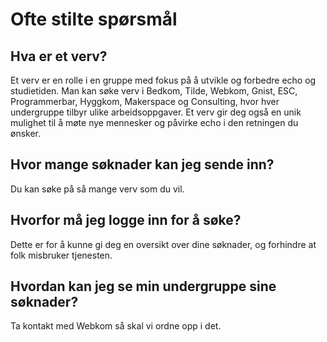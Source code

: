 # Ofte stilte spørsmål

## Hva er et verv?

Et verv er en rolle i en gruppe med fokus på å utvikle og forbedre echo og studietiden. Man kan søke verv i Bedkom, Tilde, Webkom, Gnist, ESC, Programmerbar, Hyggkom, Makerspace og Consulting, hvor hver undergruppe tilbyr ulike arbeidsoppgaver. Et verv gir deg også en unik mulighet til å møte nye mennesker og påvirke echo i den retningen du ønsker.

## Hvor mange søknader kan jeg sende inn?

Du kan søke på så mange verv som du vil.

## Hvorfor må jeg logge inn for å søke?

Dette er for å kunne gi deg en oversikt over dine søknader, og forhindre at folk misbruker tjenesten.

## Hvordan kan jeg se min undergruppe sine søknader?

Ta kontakt med Webkom så skal vi ordne opp i det.
